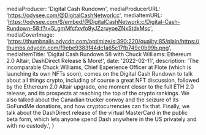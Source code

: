 
  mediaProducer: 'Digital Cash Rundown',
  mediaProducerURL: 'https://odysee.com/@DigitalCashNetwork:c',
  mediaItemURL:
    'https://odysee.com/$/embed/@DigitalCashNetwork:c/Digital-Cash-Rundown-58:f?r=5LgmMfcfxvfo9yJZzruyoeZNxStdxMsc',
  mediaCoverImage:
    'https://thumbnails.odycdn.com/optimize/s:390:220/quality:85/plain/https://thumbs.odycdn.com/f9ebe9383f44dc1a65c17fb749c0b99b.png',
  mediaItemTitle:
    'Digital Cash Rundown 58 with Chuck Williams: Ethereum 2.0 Altair, DashDirect Release & More!',
  date: '2022-02-11',
  description:
    'The incomparable Chuck Williams, Chief Experience Officer at Flote (which is launching its own NFTs soon), comes on the Digital Cash Rundown to talk about all things crypto, including of course a great NFT discussion, followed by the Ethereum 2.0 Altair upgrade, one moment closer to the full ETH 2.0 release, and its prospects at reaching the top of the crypto rankings. We also talked about the Canadian trucker convoy and the seizure of its GoFundMe donations, and how cryptocurrencies can fix that. Finally, we talk about the DashDirect release of the virtual MasterCard in the public beta form, which lets anyone spend Dash anywhere in the US privately and with no custody.',
}

